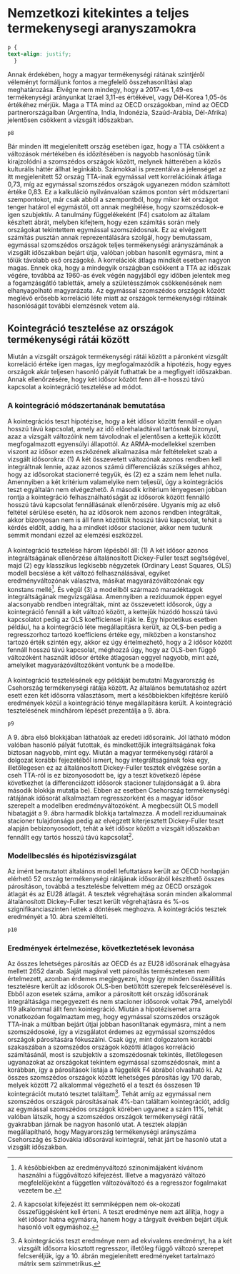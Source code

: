 # Nemzetkozi kitekintes a teljes termekenysegi aranyszamokra

```{css, echo=FALSE}
p {
text-align: justify;
  }
```

Annak érdekében, hogy a magyar termékenységi rátának szintjéről véleményt formáljunk fontos a megfelelő összehasonlítási alap meghatározása. Elvégre nem mindegy, hogy a 2017-es 1,49-es termékenységi arányunkat Izrael 3,11-es értékével, vagy Dél-Korea 1,05-ös értékéhez mérjük. Maga a TTA mind az OECD országokban, mind az OECD partnerországaiban (Argentína, India, Indonézia, Szaúd-Arábia, Dél-Afrika) jelentősen csökkent a vizsgált időszakban.

```{r echo=FALSE, fig.height=5, fig.width=10, message=FALSE, warning=FALSE}
p8
```

Bár minden itt megjelenített ország esetében igaz, hogy a TTA csökkent a változások mértékében és időzítésében is nagyobb hasonlóság tűnik kirajzolódni a szomszédos országok között, melynek hátterében a közös kulturális háttér állhat leginkább. Számokkal is prezentálva a jelenséget az itt megjelenített 52 ország TTA-inak egymással vett korrelációinak átlaga 0,73, míg az egymással szomszédos országok ugyanezen módon számított értéke 0,83. Ez a kalkuláció nyilvánvalóan számos ponton sért módszertani szempontokot, már csak abból a szempontból, hogy mikor két országot tenger határol el egymástól, ott annak megítélése, hogy szomszédosok-e igen szubjektív. A tanulmány függelékeként (F4) csatolom az általam készített ábrát, melyben kifejtem, hogy ezen számítás során mely országokat tekintettem egymással szomszédosnak. Ez az elvégzett számítás pusztán annak reprezentálására szolgál, hogy bemutassam, egymással szomszédos országok teljes termékenységi arányszámának a vizsgált időszakban bejárt útja, valóban jobban hasonlít egymásra, mint a tőlük távolabb eső országoké. A korrelációk átlaga mindkét esetben nagyon magas. Ennek oka, hogy a mindegyik országban csökkent a TTA az időszak végére, továbbá az 1960-as évek végén nagyjából egy időben jelentek meg a fogamzásgátló tabletták, amely a születésszámok csökkenésének nem elhanyagolható magyarázata. Az egymással szomszédos országok között meglévő erősebb korreláció léte miatt az országok termékenységi rátáinak hasonlóságát további elemzésnek vetem alá.

## Kointegráció tesztelése az országok termékenységi rátái között

Miután a vizsgált országok termékenységi rátái között a páronként vizsgált korreláció értéke igen magas, így megfogalmazódik a hipotézis, hogy egyes országok akár teljesen hasonló pályát futhattak be a megfigyelt időszakban. Annak ellenőrzésére, hogy két idősor között fenn áll-e hosszú távú kapcsolat a kointegráció tesztelése ad módot.

### A kointegráció módszertanának bemutatása

A kointegrációs teszt hipotézise, hogy a két idősor között fennáll-e olyan hosszú távú kapcsolat, amely az idő előrehaladtával tartósnak bizonyul, azaz a vizsgált változóink nem távolodnak el jelentősen a kettejük között megfogalmazott egyensúlyi állapottól. Az ARMA-modellekkel szemben viszont az idősor ezen eszközének alkalmazása már feltételeket szab a vizsgált idősorokra: (1) A két összevetett változónak azonos rendben kell integráltnak lennie, azaz azonos számú differenciázás szükséges ahhoz, hogy az idősorokat stacionerré tegyük, és (2) ez a szám nem lehet nulla. Amennyiben a két kritérium valamelyike nem teljesül, úgy a kointegrációs teszt egyáltalán nem elvégezhető. A második kritérium lényegesen jobban rontja a kointegráció felhasználhatóságát az idősorok között fennálló hosszú távú kapcsolat fennállásának ellenőrzésére. Ugyanis míg az első feltétel sérülése esetén, ha az idősorok nem azonos rendben integráltak, akkor bizonyosan nem is áll fenn közöttük hosszú távú kapcsolat, tehát a kérdés eldőlt, addig, ha a mindkét idősor stacioner, akkor nem tudunk semmit mondani ezzel az elemzési eszközzel.\
\
A kointegráció tesztelése három lépésből áll: (1) A két idősor azonos integráltságának ellenőrzése általánosított Dickey-Fuller teszt segítségével, majd (2) egy klasszikus legkisebb négyzetek (Ordinary Least Squares, OLS) modell becslése a két változó felhasználásával, egyiket eredményváltozónak választva, másikat magyarázóváltozónak egy konstans mellé^[A későbbiekben az eredményváltozó szinonimájaként kívánom használni a függőváltozó kifejezést. Illetve a magyarázó változó megfelelőjeként a független változóváltozó és a regresszor fogalmakat vezetem be.]. És végül (3) a modellből származó maradéktagok integráltságának megvizsgálása. Amennyiben a reziduumok éppen egyel alacsonyabb rendben integráltak, mint az összevetett idősorok, úgy a kointegráció fennáll a két változó között, a kettejük húzódó hosszú távú kapcsolatot pedig az OLS koefficiensei írják le. Egy hipotetikus esetben például, ha a kointegráció léte megállapításra került, az OLS-ben pedig a regresszorhoz tartozó koefficiens értéke egy, miközben a konstanshoz tartozó érték szintén egy, akkor ez úgy értelmezhető, hogy a 2 idősor között fennáll hosszú távú kapcsolat, méghozzá úgy, hogy az OLS-ben függő változóként használt idősor értéke átlagosan eggyel nagyobb, mint azé, amelyiket magyarázóváltozóként vontunk be a modellbe.\
\
A kointegráció tesztelésének egy példáját bemutatni Magyarország és Csehország termékenységi rátája között. Az általános bemutatáshoz azért esett ezen két idősorra választásom, mert a későbbiekben kifejtésre kerülő eredmények közül a kointegráció ténye megállapításra került. A kointegráció tesztelésének mindhárom lépését prezentálja a 9. ábra.

```{r echo=FALSE, fig.height=15, fig.width=10}
p9
```

A 9. ábra első blokkjában láthatóak az eredeti idősoraink. Jól látható módon valóban hasonló pályát futottak, és mindkettőjük integráltságának foka biztosan nagyobb, mint egy. Miután a magyar termékenységi rátáról a dolgozat korábbi fejezetéből ismert, hogy integráltságának foka egy, illetőlegesen ez az általánosított Dickey-Fuller tesztek elvégzése során a cseh TTA-ról is ez bizonyosodott be, így a teszt következő lépése következhet (a differenciázott idősorok stacioner tulajdonságát a 9. ábra második blokkja mutatja be). Ebben az esetben Csehország termékenységi rátájának idősorát alkalmaztam regresszorként és a magyar idősor szerepelt a modellben eredményváltozóként. A megbecsült OLS modell hibatagját a 9. ábra harmadik blokkja tartalmazza. A modell reziduumainak stacioner tulajdonsága pedig az elvégzett kiterjesztett Dickey-Fuller teszt alapján bebizonyosodott, tehát a két idősor között a vizsgált időszakban fennállt egy tartós hosszú távú kapcsolat^[A kapcsolat kifejezést itt semmiképpen nem ok-okozati összefüggésként kell érteni. A teszt eredménye nem azt állítja, hogy a két idősor hatna egymásra, hanem hogy a tárgyalt években bejárt útjuk hasonló volt egymáshoz.].

### Modellbecslés és hipotézisvizsgálat

Az imént bemutatott általános modell lefuttatásra került az OECD honlapján elérhető 52 ország termékenységi rátájának idősorából készíthető összes párosításon, továbbá a tesztelésbe felvettem még az OECD országok átlagát és az EU28 átlagát. A tesztek végrehajtása során minden alkalommal általánosított Dickey-Fuller teszt került végrehajtásra és %-os szignifikanciaszinten lettek a döntések meghozva. A kointegrációs tesztek eredményét a 10. ábra szemlélteti.

```{r echo=FALSE, fig.height=11, fig.width=10}
p10
```

### Eredmények értelmezése, következtetések levonása

Az összes lehetséges párosítás az OECD és az EU28 idősorának elhagyása mellett 2652 darab. Saját magával vett párosítás természetesen nem értelmezett, azonban érdemes megjegyezni, hogy így minden összeállítás tesztelésre került az idősorok OLS-ben betöltött szerepek felcserélésével is. Ebből azon esetek száma, amikor a párosított két ország idősorának integráltásága megegyezett és nem stacioner idősorok voltak 794, amelyből 119 alkalommal állt fenn kointegráció. Miután a hipotézisemet arra vonatkozóan fogalmaztam meg, hogy egymással szomszédos országok TTA-inak a múltban bejárt útjai jobban hasonlítanak egymásra, mint a nem szomszédosoké, így a vizsgálatot érdemes az egymással szomszédos országok párosítására fókuszálni. Csak úgy, mint dolgozatom korábbi szakaszában a szomszédos országok közötti átlagos korreláció számításánál, most is szubjektív a szomszédosnak tekintés, illetőlegesen ugyanazokat az országokat tekintem egymással szomszédosnak, mint a korábban, így a párosítások listája a függelék F4 ábrából olvasható ki. Az összes szomszédos országok között lehetséges párosítás így 170 darab, melyek között 72 alkalommal végezhető el a teszt és összesen 19 kointegrációt mutató tesztet találtam^[A kointegrációs teszt eredménye nem ad ekvivalens eredményt, ha a két vizsgált idősorra kiosztott regresszor, illetőleg függő változó szerepet felcseréljük, így a 10. ábrán megjelenített eredményeket tartalmazó mátrix sem szimmetrikus.]. Tehát amíg az egymással nem szomszédos országok párosításainak 4%-ban találtam kointegrációt, addig az egymással szomszédos országok körében ugyanez a szám 11%, tehát valóban látszik, hogy a szomszédos országok termékenységi rátái gyakrabban járnak be nagyon hasonló utat. A tesztek alapján megállapítható, hogy Magyarország termékenységi arányszáma Csehország és Szlovákia idősorával kointegrál, tehát járt be hasonló utat a vizsgált időszakban.
